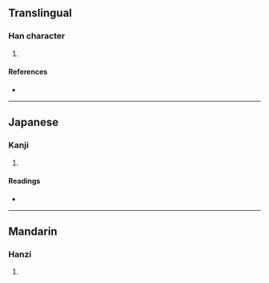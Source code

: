 {{character info/new}}
==Translingual==

===Han character===
{{Han char|rn=85|rad=水|as=15|sn=18|four=31147|canj=EMBE|ids=⿰氵憂}}

# {{defn|Han|sort=水15}}

====References====
* {{Han ref|kx=0658.140|dkj=18571|dj=1068.140|hdz=31777.090|uh=7000|ud=28672|bh=EFF3|bd=61427}}

----

==Japanese==

===Kanji===
{{ja-kanji|grade=|rs=水15}}

# {{defn|lang=ja|sort=水15}}

====Readings====
* {{ja-readings|on=[[ゆう]] (yū), [[う]] (u)|kun=[[あつい]] (atsui)}}

----

==Mandarin==

===Hanzi===
{{cmn-hanzi|pin=[[yōu]] ([[you1]])|wg=yu<sup>1</sup>}}

# {{defn|lang=cmn|sort=水15}}